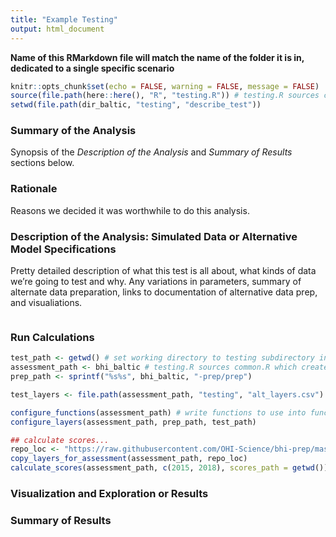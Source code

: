 ```yaml
---
title: "Example Testing"
output: html_document
---
```


**Name of this RMarkdown file will match the name of the folder it is in, dedicated to a single specific scenario**

```r
knitr::opts_chunk$set(echo = FALSE, warning = FALSE, message = FALSE)
source(file.path(here::here(), "R", "testing.R")) # testing.R sources common.R which creates dir_baltic
setwd(file.path(dir_baltic, "testing", "describe_test"))
```


### Summary of the Analysis

Synopsis of the _Description of the Analysis_ and _Summary of Results_ sections below.

### Rationale

Reasons we decided it was worthwhile to do this analysis.

### Description of the Analysis: Simulated Data or Alternative Model Specifications

Pretty detailed description of what this test is all about, what kinds of data we're going to test and why. Any variations in parameters, summary of alternate data preparation, links to documentation of alternative data prep, and visualiations.

```r

```

### Run Calculations

```r
test_path <- getwd() # set working directory to testing subdirectory in setup code chunk
assessment_path <- bhi_baltic # testing.R sources common.R which creates dir_baltic
prep_path <- sprintf("%s%s", bhi_baltic, "-prep/prep")

test_layers <- file.path(assessment_path, "testing", "alt_layers.csv") # View(test_layers)

configure_functions(assessment_path) # write functions to use into functions.R
configure_layers(assessment_path, prep_path, test_path)

## calculate scores...
repo_loc <- "https://raw.githubusercontent.com/OHI-Science/bhi-prep/master"
copy_layers_for_assessment(assessment_path, repo_loc)
calculate_scores(assessment_path, c(2015, 2018), scores_path = getwd())
```

### Visualization and Exploration or Results

### Summary of Results

